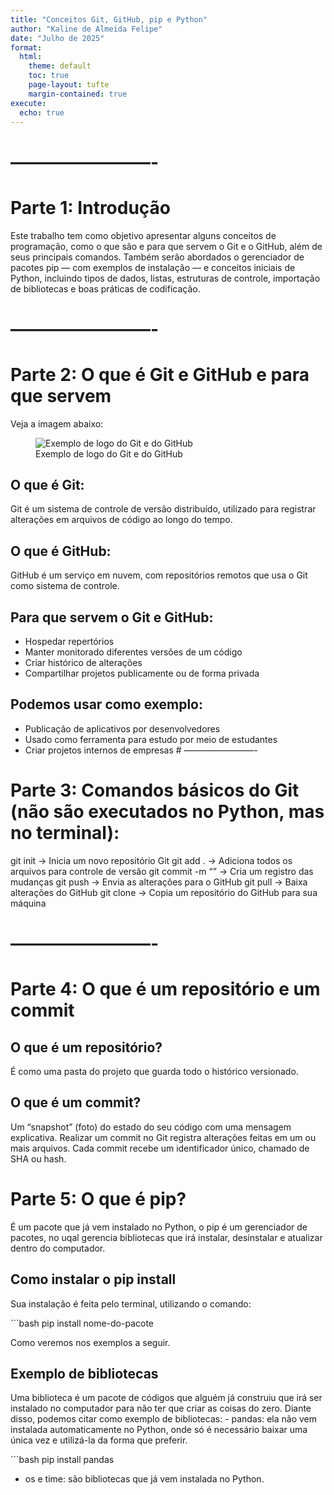 ```yaml
---
title: "Conceitos Git, GitHub, pip e Python"
author: "Kaline de Almeida Felipe"
date: "Julho de 2025"
format:
  html:
    theme: default
    toc: true
    page-layout: tufte
    margin-contained: true
execute:
  echo: true
---
```


# -------------------------
# Parte 1: Introdução

Este trabalho tem como objetivo apresentar alguns conceitos de programação, como o que são e para que servem o Git e o GitHub, além de seus principais comandos. Também serão abordados o gerenciador de pacotes pip — com exemplos de instalação — e conceitos iniciais de Python, incluindo tipos de dados, listas, estruturas de controle, importação de bibliotecas e boas práticas de codificação.

# -------------------------

# Parte 2: O que é Git e GitHub e para que servem

Veja a imagem abaixo:

![Exemplo de logo do Git e do GitHub](git-github.jpg)

## O que é Git:
Git é um sistema de controle de versão distribuído, utilizado para registrar alterações em arquivos de código ao longo do tempo.

## O que é GitHub:
GitHub é um serviço em nuvem, com repositórios remotos que usa o Git como sistema de controle.

## Para que servem o Git e GitHub:
- Hospedar repertórios
- Manter monitorado diferentes versões de um código
- Criar histórico de alterações
- Compartilhar projetos publicamente ou de forma privada

## Podemos usar como exemplo:
- Publicação de aplicativos por desenvolvedores
- Usado como ferramenta para estudo por meio de estudantes
- Criar projetos internos de empresas
# -------------------------

# Parte 3: Comandos básicos do Git (não são executados no Python, mas no terminal):

git init         -> Inicia um novo repositório Git
git add .        -> Adiciona todos os arquivos para controle de versão
git commit -m "" -> Cria um registro das mudanças
git push         -> Envia as alterações para o GitHub
git pull         -> Baixa alterações do GitHub
git clone        -> Copia um repositório do GitHub para sua máquina

# -------------------------

# Parte 4: O que é um repositório e um commit

## O que é um repositório?
É como uma pasta do projeto que guarda todo o histórico versionado. 

## O que é um commit?
Um "snapshot" (foto) do estado do seu código com uma mensagem explicativa.
Realizar um commit no Git registra alterações feitas em um ou mais arquivos. Cada commit recebe um identificador único, chamado de SHA ou hash.

# Parte 5: O que é pip?
É um pacote que já vem instalado no Python, o pip é um gerenciador de pacotes, no uqal gerencia  bibliotecas que irá instalar, desinstalar e atualizar dentro do computador.

## Como instalar o pip install
Sua instalação é feita pelo terminal, utilizando o comando:

```bash
pip install nome-do-pacote

Como veremos nos exemplos a seguir.

## Exemplo de bibliotecas
Uma biblioteca é um pacote de códigos que alguém já construiu que irá ser instalado no computador para não ter que criar as coisas do zero. Diante disso, podemos citar como exemplo de bibliotecas:
- pandas: ela não vem instalada automaticamente no Python, onde só é necessário baixar uma única vez e utilizá-la da forma que preferir.

```bash
pip install pandas

- os e time: são bibliotecas que já vem instalada no Python.

